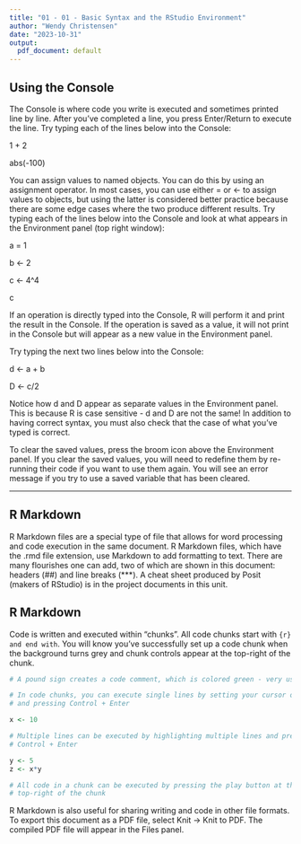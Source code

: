 ```yaml
---
title: "01 - 01 - Basic Syntax and the RStudio Environment"
author: "Wendy Christensen"
date: "2023-10-31"
output:
  pdf_document: default
---
```


## Using the Console

The Console is where code you write is executed and sometimes printed line by 
line. After you've completed a line, you press Enter/Return to execute the line. 
Try typing each of the lines below into the Console:

1 + 2 

abs(-100) 

You can assign values to named objects. You can do this by using an assignment
operator. In most cases, you can use either = or <- to assign values to 
objects, but using the latter is considered better practice because there are 
some edge cases where the two produce different results. Try typing each of the 
lines below into the Console and look at what appears in the Environment panel 
(top right window):

a = 1 
       
b <- 2 
       
c <- 4^4

c

If an operation is directly typed into the Console, R will perform it and
print the result in the Console. If the operation is saved as a value, it will
not print in the Console but will appear as a new value in the Environment 
panel. 

Try typing the next two lines below into the Console:

d <- a + b 
       
D <- c/2 

Notice how d and D appear as separate values in the Environment panel. This is
because R is case sensitive - d and D are not the same! In addition to having 
correct syntax, you must also check that the case of what you've typed is 
correct. 

To clear the saved values, press the broom icon above the Environment 
panel. If you clear the saved values, you will need to redefine them by 
re-running their code if you want to use them again. You will see an error 
message if you try to use a saved variable that has been cleared.

***

## R Markdown

R Markdown files are a special type of file that allows for word processing and
code execution in the same document. R Markdown files, which have the .rmd file 
extension, use Markdown to add formatting to text. There are many flourishes 
one can add, two of which are shown in this document: headers (##) and line 
breaks (***). A cheat sheet produced by Posit (makers of RStudio) is in the 
project documents in this unit. 

## R Markdown

Code is written and executed within "chunks". All code chunks start with 
```{r} and end with ```. You will know you've successfully set up a code 
chunk when the background turns grey and chunk controls appear at the top-right 
of the chunk.

```r

# A pound sign creates a code comment, which is colored green - very useful! 

# In code chunks, you can execute single lines by setting your cursor on a line
# and pressing Control + Enter

x <- 10

# Multiple lines can be executed by highlighting multiple lines and pressing
# Control + Enter

y <- 5
z <- x*y

# All code in a chunk can be executed by pressing the play button at the
# top-right of the chunk

```

R Markdown is also useful for sharing writing and code in other file formats. 
To export this document as a PDF file, select Knit -> Knit to PDF. The compiled 
PDF file will appear in the Files panel. 

